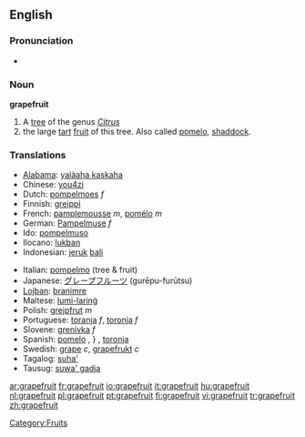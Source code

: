 ==English==

===Pronunciation===
*{{audio|en-us-grapefruit.ogg|Audio (US)}}


===Noun===
'''grapefruit'''
# A [[tree]] of the genus ''[[Citrus]]''
# the large [[tart]] [[fruit]] of this tree. Also called [[pomelo]], [[shaddock]].

===Translations===
{{top}}
*[[Alabama]]: [[yalàaha kaskaha]]
*Chinese: [[you4zi]]
*Dutch: [[pompelmoes]] ''f''
*Finnish: [[greippi]]
*French: [[pamplemousse]] ''m'', [[pomélo]] ''m''
*German: [[Pampelmuse]] ''f''
*Ido: [[pompelmuso]]
*Ilocano: [[lukban]]
*Indonesian: [[jeruk]] [[bali]]
{{mid}}
*Italian: [[pompelmo]] {{m}} (tree & fruit)
*Japanese: [[グレープフルーツ]] (gurēpu-furūtsu)
*[[Lojban]]: [[branimre]]
*Maltese: [[lumi-larinġ]]
*Polish: [[grejpfrut]] ''m''
*Portuguese: [[toranja]] ''f'', [[toronja]] ''f''
*Slovene: [[grenivka]] ''f''
*Spanish: [[pomelo]] {{m}} {{italbrac|Argentina|Chile|Spain|Uruguay}}, {{t|es|grapefruit|m}}} {{italbrac|Venezuela}}, [[toronja]] {{f}} {{italbrac|Latin America}}
*Swedish: [[grape]] ''c'', [[grapefrukt]] ''c''
*Tagalog: [[suha']]
*Tausug: [[suwa' gadja]]
{{bottom}}



[[Category:Fruits]]

[[ar:grapefruit]]
[[fr:grapefruit]]
[[io:grapefruit]]
[[it:grapefruit]]
[[hu:grapefruit]]
[[nl:grapefruit]]
[[pl:grapefruit]]
[[pt:grapefruit]]
[[fi:grapefruit]]
[[vi:grapefruit]]
[[tr:grapefruit]]
[[zh:grapefruit]]